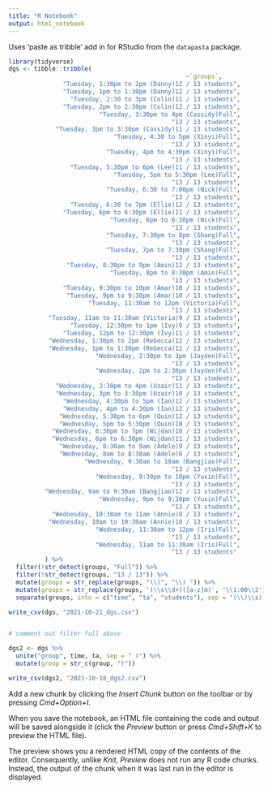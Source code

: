 ```yaml
---
title: "R Notebook"
output: html_notebook
---
```


Uses 'paste as tribble' add in for RStudio from the `datapasta` package.

```r
library(tidyverse)
dgs <- tibble::tribble(
                                                 ~`groups`,
               "Tuesday, 1:30pm to 2pm (Danny)12 / 13 students",
               "Tuesday, 1pm to 1:30pm (Danny)12 / 13 students",
                 "Tuesday, 2:30 to 3pm (Colin)11 / 13 students",
               "Tuesday, 2pm to 2:30pm (Colin)12 / 13 students",
                         "Tuesday, 3:30pm to 4pm (Cassidy)Full",
                                             "13 / 13 students",
             "Tuesday, 3pm to 3:30pm (Cassidy)11 / 13 students",
                             "Tuesday, 4:30 to 5pm (Xinyi)Full",
                                             "13 / 13 students",
                           "Tuesday, 4pm to 4:30pm (Xinyi)Full",
                                             "13 / 13 students",
                 "Tuesday, 5:30pm to 6pm (Lee)11 / 13 students",
                             "Tuesday, 5pm to 5:30pm (Lee)Full",
                                             "13 / 13 students",
                           "Tuesday, 6:30 to 7:00pm (Nick)Full",
                                             "13 / 13 students",
                 "Tuesday, 6:30 to 7pm (Ellie)12 / 13 students",
               "Tuesday, 6pm to 6:30pm (Ellie)11 / 13 students",
                            "Tuesday, 6pm to 6:30pm (Nick)Full",
                                             "13 / 13 students",
                           "Tuesday, 7:30pm to 8pm (Shang)Full",
                                             "13 / 13 students",
                           "Tuesday, 7pm to 7:30pm (Shang)Full",
                                             "13 / 13 students",
                "Tuesday, 8:30pm to 9pm (Amin)12 / 13 students",
                            "Tuesday, 8pm to 8:30pm (Amin)Full",
                                             "13 / 13 students",
               "Tuesday, 9:30pm to 10pm (Amar)10 / 13 students",
                "Tuesday, 9pm to 9:30pm (Amar)10 / 13 students",
                      "Tuesday, 11:30am to 12pm (Victoria)Full",
                                             "13 / 13 students",
           "Tuesday, 11am to 11:30am (Victoria)9 / 13 students",
                 "Tuesday, 12:30pm to 1pm (Ivy)9 / 13 students",
               "Tuesday, 12pm to 12:30pm (Ivy)11 / 13 students",
           "Wednesday, 1:30pm to 2pm (Rebecca)12 / 13 students",
           "Wednesday, 1pm to 1:30pm (Rebecca)12 / 13 students",
                        "Wednesday, 2:30pm to 3pm (Jayden)Full",
                                             "13 / 13 students",
                        "Wednesday, 2pm to 2:30pm (Jayden)Full",
                                             "13 / 13 students",
             "Wednesday, 3:30pm to 4pm (Uzair)11 / 13 students",
             "Wednesday, 3pm to 3:30pm (Uzair)10 / 13 students",
               "Wednesday, 4:30pm to 5pm (Ian)12 / 13 students",
               "Wednesday, 4pm to 4:30pm (Ian)12 / 13 students",
              "Wednesday, 5:30pm to 6pm (Quin)12 / 13 students",
              "Wednesday, 5pm to 5:30pm (Quin)10 / 13 students",
            "Wednesday, 6:30pm to 7pm (Wijdan)10 / 13 students",
            "Wednesday, 6pm to 6:30pm (Wijdan)11 / 13 students",
              "Wednesday, 8:30am to 9am (Adele)9 / 13 students",
              "Wednesday, 8am to 8:30am (Adele)6 / 13 students",
                     "Wednesday, 9:30am to 10am (Bangjiao)Full",
                                             "13 / 13 students",
                        "Wednesday, 9:30pm to 10pm (Yuxin)Full",
                                             "13 / 13 students",
          "Wednesday, 9am to 9:30am (Bangjiao)12 / 13 students",
                         "Wednesday, 9pm to 9:30pm (Yuxin)Full",
                                             "13 / 13 students",
            "Wednesday, 10:30am to 11am (Annie)8 / 13 students",
           "Wednesday, 10am to 10:30am (Annie)10 / 13 students",
                        "Wednesday, 11:30am to 12pm (Iris)Full",
                                             "13 / 13 students",
                        "Wednesday, 11am to 11:30am (Iris)Full",
                                             "13 / 13 students"
          ) %>% 
  filter(!str_detect(groups, "Full")) %>% 
  filter(!str_detect(groups, "13 / 13")) %>% 
  mutate(groups = str_replace(groups, "\\)", "\\) ")) %>% 
  mutate(groups = str_replace(groups, '(\\s\\d+)([a-z]m)', '\\1:00\\2')) %>% 
  separate(groups, into = c("time", "ta", "students"), sep = "(\\)\\s)|(\\s\\()")

write_csv(dgs, "2021-10-21_dgs.csv")


# comment out filter full above

dgs2 <- dgs %>% 
  unite("group", time, ta, sep = " (") %>% 
  mutate(group = str_c(group, ")"))

write_csv(dgs2, "2021-10-18_dgs2.csv")

```

Add a new chunk by clicking the *Insert Chunk* button on the toolbar or by pressing *Cmd+Option+I*.

When you save the notebook, an HTML file containing the code and output will be saved alongside it (click the *Preview* button or press *Cmd+Shift+K* to preview the HTML file). 

The preview shows you a rendered HTML copy of the contents of the editor. Consequently, unlike *Knit*, *Preview* does not run any R code chunks. Instead, the output of the chunk when it was last run in the editor is displayed.

